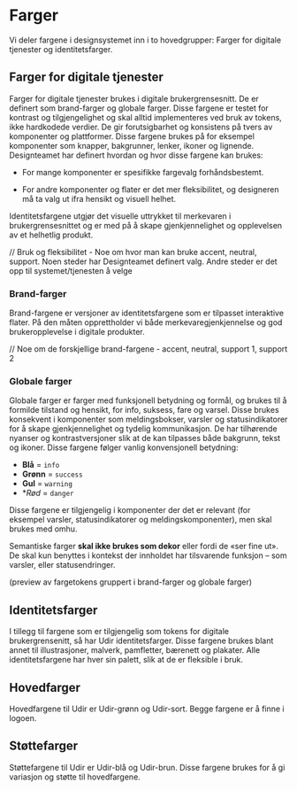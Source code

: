 # Farger

Vi deler fargene i designsystemet inn i to hovedgrupper: Farger for digitale tjenester og identitetsfarger.

## Farger for digitale tjenester

Farger for digitale tjenester brukes i digitale brukergrensesnitt. De er definert som brand-farger og globale farger. Disse fargene er testet for kontrast og tilgjengelighet og skal alltid implementeres ved bruk av tokens, ikke hardkodede verdier. De gir forutsigbarhet og konsistens på tvers av komponenter og plattformer. Disse fargene brukes på for eksempel komponenter som knapper, bakgrunner, lenker, ikoner og lignende. Designteamet har definert hvordan og hvor disse fargene kan brukes:

- For mange komponenter er spesifikke fargevalg forhåndsbestemt.

- For andre komponenter og flater er det mer fleksibilitet, og designeren må ta valg ut ifra hensikt og visuell helhet.

Identitetsfargene utgjør det visuelle uttrykket til merkevaren i brukergrensesnittet og er med på å skape gjenkjennelighet og opplevelsen av et helhetlig produkt.

// Bruk og fleksibilitet - Noe om hvor man kan bruke accent, neutral, support. Noen steder har Designteamet definert valg. Andre steder er det opp til systemet/tjenesten å velge

### Brand-farger

Brand-fargene er versjoner av identitetsfargene som er tilpasset interaktive flater. På den måten opprettholder vi både merkevaregjenkjennelse og god brukeropplevelse i digitale produkter.

// Noe om de forskjellige brand-fargene - accent, neutral, support 1, support 2

### Globale farger

Globale farger er farger med funksjonell betydning og formål, og brukes til å formilde tilstand og hensikt, for info, suksess, fare og varsel. Disse brukes konsekvent i komponenter som meldingsbokser, varsler og statusindikatorer for å skape gjenkjennelighet og tydelig kommunikasjon. De har tilhørende nyanser og kontrastversjoner slik at de kan tilpasses både bakgrunn, tekst og ikoner.
Disse fargene følger vanlig konvensjonell betydning:

- **Blå** = `info`
- **Grønn** = `success`
- **Gul** = `warning`
- **Rød* = `danger`

Disse fargene er tilgjengelig i komponenter der det er relevant (for eksempel varsler, statusindikatorer og meldingskomponenter), men skal brukes med omhu.

Semantiske farger **skal ikke brukes som dekor** eller fordi de «ser fine ut». De skal kun benyttes i kontekst der innholdet har tilsvarende funksjon – som varsler, eller statusendringer.

(preview av fargetokens gruppert i brand-farger og globale farger)

## Identitetsfarger

I tillegg til fargene som er tilgjengelig som tokens for digitale brukergrensenitt, så har Udir identitetsfarger. Disse fargene brukes blant annet til illustrasjoner, malverk, pamfletter, bærenett og plakater. Alle identitetsfargene har hver sin palett, slik at de er fleksible i bruk.

## Hovedfarger

Hovedfargene til Udir er Udir-grønn og Udir-sort. Begge fargene er å finne i logoen.

## Støttefarger

Støttefargene til Udir er Udir-blå og Udir-brun. Disse fargene brukes for å gi variasjon og støtte til hovedfargene.